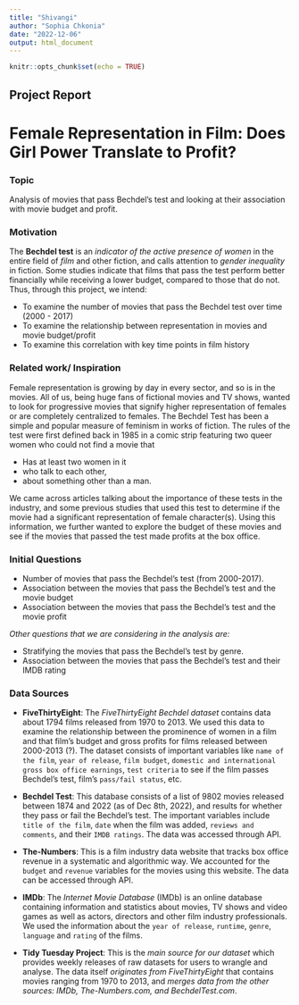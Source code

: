 ---
title: "Shivangi"
author: "Sophia Chkonia"
date: "2022-12-06"
output: html_document
---

```{r setup, include=FALSE}
knitr::opts_chunk$set(echo = TRUE)
```

## Project Report 

# Female Representation in Film: Does Girl Power Translate to Profit?

### Topic
Analysis of movies that pass Bechdel’s test and looking at their association with movie budget and profit.

### Motivation
The **Bechdel test** is an _indicator of the active presence of women_ in the entire field of _film_ and other fiction, and calls attention to _gender inequality_ in fiction. Some studies indicate that films that pass the test perform better financially while receiving a lower budget, compared to those that do not. Thus, through this project, we intend:

* To examine the number of movies that pass the Bechdel test over time (2000 - 2017)
* To examine the relationship between representation in movies and movie budget/profit
* To examine this correlation with key time points in film history

### Related work/ Inspiration
Female representation is growing by day in every sector, and so is in the movies. All of us, being huge fans of fictional movies and TV shows, wanted to look for progressive movies that signify higher representation of females or are completely centralized to females. The Bechdel Test has been a simple and popular measure of feminism in works of fiction. The rules of the test were first defined back in 1985 in a comic strip featuring two queer women who could not find a movie that

* Has at least two women in it
* who talk to each other,
* about something other than a man.

We came across articles talking about the importance of these tests in the industry, and some previous studies that used this test to determine if the movie had a significant representation of female character(s). Using this information, we further wanted to explore the budget of these movies and see if the movies that passed the test made profits at the box office.

### Initial Questions
*  Number of movies that pass the Bechdel’s test (from 2000-2017).
*  Association between the movies that pass the Bechdel’s test and the movie budget
*  Association between the movies that pass the Bechdel’s test and the movie profit

_Other questions that we are considering in the analysis are:_

*  Stratifying the movies that pass the Bechdel’s test by genre.
*  Association between the movies that pass the Bechdel’s test and their IMDB rating
 
### Data Sources
* **FiveThirtyEight**:
The _FiveThirtyEight Bechdel dataset_ contains data about 1794 films released from 1970 to 2013. We used this data to examine the relationship between the prominence of women in a film and that film’s budget and gross profits for films released between 2000-2013 (?). The dataset consists of important variables like `name of the film`, `year of release`, `film budget`, `domestic and international gross box office earnings`, `test criteria` to see if the film passes Bechdel’s test, film’s `pass/fail status`, etc. 

* **Bechdel Test**:
This database consists of a list of 9802 movies released between 1874 and 2022 (as of Dec 8th, 2022), and results for whether they pass or fail the Bechdel’s test. The important variables include `title of the film`, `date` when the film was added, `reviews and comments`, and their `IMDB ratings`. The data was accessed through API.

* **The-Numbers**: 
This is a film industry data website that tracks box office revenue in a systematic and algorithmic way. We accounted for the `budget` and `revenue` variables for the movies using this website. The data can be accessed through API.

* **IMDb**:
The _Internet Movie Database_ (IMDb) is an online database containing information and statistics about movies, TV shows and video games as well as actors, directors and other film industry professionals. We used the information about the `year of release`, `runtime`, `genre`, `language` and `rating` of the films.

* **Tidy Tuesday Project**:
This is the _main source for our dataset_ which provides weekly releases of raw datasets for users to wrangle and analyse. The data itself _originates from FiveThirtyEight_ that contains movies ranging from 1970 to 2013, and _merges data from the other sources: IMDb, The-Numbers.com, and BechdelTest.com_. 

